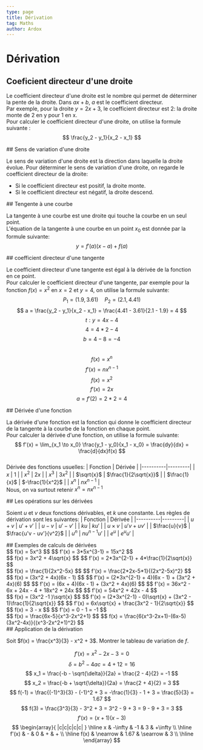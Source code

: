 ```yaml
---
type: page
title: Dérivation
tag: Maths
author: Ardox
---
```


# Dérivation

## Coeficient directeur d'une droite

Le coefficient directeur d'une droite est le nombre qui permet de déterminer la pente de la droite. Dans $ax+b$, $a$ est le coefficient directeur.
<br />
Par exemple, pour la droite $y = 2x + 3$, le coefficient directeur est 2: la droite monte de 2 en y pour 1 en x.
<Diagram src="/maths/2x+1.png" />
<br />
Pour calculer le coefficient directeur d'une droite, on utilise la formule suivante :
$$
\frac{y_2 - y_1}{x_2 - x_1}
$$

<div className="seperator" />
## Sens de variation d'une droite

Le sens de variation d'une droite est la direction dans laquelle la droite évolue. Pour déterminer le sens de variation d'une droite, on regarde le coefficient directeur de la droite:
- Si le coefficient directeur est positif, la droite monte.
- Si le coefficient directeur est négatif, la droite descend.

<div className="seperator" />
## Tengente à une courbe

La tangente à une courbe est une droite qui touche la courbe en un seul point.
<br />
L'équation de la tangente à une courbe en un point $x_0$ est donnée par la formule suivante:
$$
y = f'(a)(x - a) + f(a)
$$

<div className="seperator" />
## coefficient directeur d'une tangente

Le coefficient directeur d'une tangente est égal à la dérivée de la fonction en ce point.
<br />
Pour calculer le coefficient directeur d'une tangente, par exemple pour la fonction $f(x) = x^2$ en $x = 2$ et $y = 4$, on utilise la formule suivante:
$$
P_1 = (1.9, 3.61) \quad P_2 = (2.1, 4.41) 
$$
$$
a = \frac{y_2 - y_1}{x_2 - x_1} = \frac{4.41 - 3.61}{2.1 - 1.9} = 4
$$
$$
t: y = 4x - 4
$$
$$
4 = 4*2 - 4
$$
$$
b = 4 - 8 = -4
$$
<br />
$$
f(x) = x^n
$$
$$
f'(x) = nx^{n-1}
$$
$$
f(x) = x^2
$$
$$
f'(x) = 2x
$$
$$
a = f'(2) = 2*2 = 4
$$

<div className="seperator" />
## Dérivée d'une fonction

La dérivée d'une fonction est la fonction qui donne le coefficient directeur de la tangente à la courbe de la fonction en chaque point.
<br />
Pour calculer la dérivée d'une fonction, on utilise la formule suivante:
$$
f'(x) = \lim_{x_1 \to x_0} \frac{y_1 - y_0}{x_1 - x_0} = \frac{dy}{dx} = \frac{d}{dx}f(x)
$$
<br />
Dérivée des fonctions usuelles:
| Fonction | Dérivée |
|----------|---------|
| $x$      | 1       |
| $x^2$    | $2x$    |
| $x^3$    | $3x^2$  |
| $\sqrt{x}$ | $\frac{1}{2\sqrt{x}}$ |
| $\frac{1}{x}$ | $-\frac{1}{x^2}$ |
| $x^n$    | $nx^{n-1}$ |
<br />
Nous, on va surtout retenir $x^n = nx^{n-1}$
<br />

<div className="seperator" />
## Les opérations sur les dérivées

Soient $u$ et $v$ deux fonctions dérivables, et $k$ une constante. Les règles de dérivation sont les suivantes:
| Fonction | Dérivée |
|----------|---------|
| $u + v$  | $u' + v'$ |
| $u - v$  | $u' - v'$ |
| $ku$     | $ku'$    |
| $u \times v$ | $u'v + uv'$ |
| $\frac{u}{v}$ | $\frac{u'v - uv'}{v^2}$ |
| $u^n$    | $nu^{n-1}u'$ |
| $e^u$    | $e^uu'$  |

<div className="seperator" />
## Exemples de calculs de dérivées
<div class="p-4 font-mono border-l-2 border-orange bg-mbg my-6">
$$
f(x) = 5x^3
$$
$$
f'(x) = 3*5x^{3-1} = 15x^2
$$
</div>
<div class="p-4 font-mono border-l-2 border-orange bg-mbg my-6">
$$
f(x) = 3x^2 + 4\sqrt{x}
$$
$$
f'(x) = 2*3x^{2-1} + 4*\frac{1}{2\sqrt{x}}
$$
</div>
<div class="p-4 font-mono border-l-2 border-orange bg-mbg my-6">
$$
f(x) = \frac{1}{2x^2-5x}
$$
$$
f'(x) = \frac{2*2x-5*1}{(2x^2-5x)^2}
$$
</div>
<div class="p-4 font-mono border-l-2 border-orange bg-mbg my-6">
$$
f(x) = (3x^2 + 4x)(6x - 1)
$$
$$
f'(x) = (2*3x^{2-1} + 4)(6x - 1) + (3x^2 + 4x)(6)
$$
$$
f'(x) = (6x + 4)(6x - 1) + (3x^2 + 4x)(6)
$$
$$
f'(x) = 36x^2 - 6x + 24x - 4 + 18x^2 + 24x
$$
$$
f'(x) = 54x^2 + 42x - 4
$$
</div>
<div class="p-4 font-mono border-l-2 border-orange bg-mbg my-6">
$$
f(x) = (3x^2 -1 )\sqrt{x}
$$
$$
f'(x) = (2*3x^{2-1} - 0)\sqrt{x} + (3x^2 - 1)\frac{1}{2\sqrt{x}}
$$
$$
f'(x) = 6x\sqrt{x} + \frac{3x^2 - 1}{2\sqrt{x}}
$$
</div>
<div class="p-4 font-mono border-l-2 border-orange bg-mbg my-6">
$$
f(x) = 3 - x
$$
$$
f'(x) = 0 - 1 = -1
$$
</div>
<div class="p-4 font-mono border-l-2 border-orange bg-mbg my-6">
$$
f(x) = \frac{6x-5}{x^3-2x^2+1}
$$
$$
f(x) = \frac{6(x^3-2x+1)-(6x-5)(3x^2-4x)}{(x^3-2x^2+1)^2}
$$
</div>

<div className="seperator" />
## Application de la dérivation

Soit $f(x) = \frac{x^3}{3} - x^2 + 3$. Montrer le tableau de variation de $f$.

$$
f'(x) = x^2 - 2x - 3 = 0
$$
$$
\delta = b^2 - 4ac = 4 + 12 = 16
$$
$$
x_1 = \frac{-b - \sqrt{\delta}}{2a} = \frac{2 - 4}{2} = -1
$$
$$
x_2 = \frac{-b + \sqrt{\delta}}{2a} = \frac{2 + 4}{2} = 3
$$
$$
f(-1) = \frac{(-1)^3}{3} - (-1)^2 + 3 = -\frac{1}{3} - 1 + 3 = \frac{5}{3} = 1.67
$$
$$
f(3) = \frac{3^3}{3} - 3^2 + 3 = 3^2 - 9 + 3 = 9 - 9 + 3 = 3
$$
$$
f'(x) = (x+1)(x-3)
$$
$$
\begin{array}{
    |c|c|c|c|c|
}
\hline
x & -\infty & -1 & 3 & +\infty \\
\hline
f'(x) & - & 0 & + & + \\
\hline
f(x) & \nearrow & 1.67 & \searrow & 3 \\
\hline
\end{array}
$$

<div className="seperator" />
